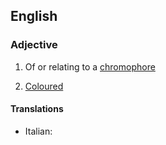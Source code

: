 ==English==

===Adjective===
{{en-adj|-}}

# {{context|chemistry|lang=en}} Of or relating to a [[chromophore]]
# {{context|biology|lang=en}} [[coloured|Coloured]]

====Translations====
{{trans-top|chemistry}}
* Italian: {{t|it|cromoforo}}
{{trans-mid}}
{{trans-bottom}}